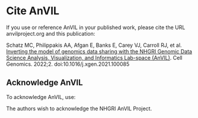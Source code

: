 # Cite AnVIL

If you use or reference AnVIL in your published work, please cite the URL anvilproject.org and this publication:

Schatz MC, Philippakis AA, Afgan E, Banks E, Carey VJ, Carroll RJ, et al. [Inverting the model of genomics data sharing with the NHGRI Genomic Data Science Analysis, Visualization, and Informatics Lab-space (AnVIL)](<https://www.cell.com/cell-genomics/fulltext/S2666-979X(21)00106-3>). Cell Genomics. 2022;2. doi:10.1016/j.xgen.2021.100085

## Acknowledge AnVIL

To acknowledge AnVIL, use:

The authors wish to acknowledge the NHGRI AnVIL Project.
